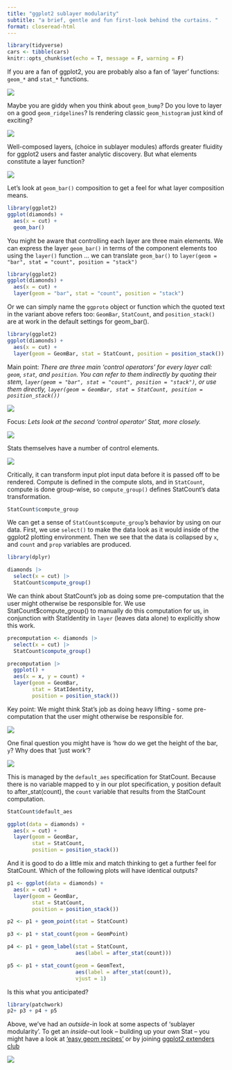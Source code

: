 ```yaml
---
title: "ggplot2 sublayer modularity"
subtitle: "a brief, gentle and fun first-look behind the curtains. "
format: closeread-html
---
```


```r
library(tidyverse)
cars <- tibble(cars)
knitr::opts_chunk$set(echo = T, message = F, warning = F)
```



::: cr-section
::: {focus-on="cr-PLOT000"}
If you are a fan of ggplot2, you are probably also a fan of 'layer' functions: `geom_*` and `stat_*` functions.
:::

::: {#cr-PLOT000}
![](images/clipboard-1589230205.png)
:::

::: {focus-on="cr-PLOT00"}
Maybe you are giddy when you think about `geom_bump`? Do you love to layer on a good `geom_ridgelines`? Is rendering classic `geom_histogram` just kind of exciting?
:::

::: {#cr-PLOT00}
![](images/clipboard-1637685515.png)
:::

::: {focus-on="cr-PLOT0"}
Well-composed layers, (choice in sublayer modules) affords greater fluidity for ggplot2 users and faster analytic discovery. But what elements constitute a layer function?
:::

::: {#cr-PLOT0}
![](images/clipboard-506665849.png)
:::

::: {focus-on="cr-PLOT1"}
Let's look at `geom_bar()` composition to get a feel for what layer composition means.
:::

::: {#cr-PLOT1}
```r
library(ggplot2) 
ggplot(diamonds) + 
  aes(x = cut) + 
  geom_bar()
```
:::

::: {focus-on="cr-PLOT2a"}
You might be aware that controlling each layer are three main elements. We can express the layer `geom_bar()` in terms of the component elements too using the `layer()` function ... we can translate `geom_bar()` to `layer(geom = "bar", stat = "count", position = "stack")`
:::

::: {#cr-PLOT2a}
```r
library(ggplot2) 
ggplot(diamonds) + 
  aes(x = cut) + 
  layer(geom = "bar", stat = "count", position = "stack")
```
:::

::: {focus-on="cr-PLOT2c"}
Or we can simply name the `ggproto` object or function which the quoted text in the variant above refers too: `GeomBar`, `StatCount`, and `position_stack()` are at work in the default settings for geom_bar().
:::

::: {#cr-PLOT2c}
```r
library(ggplot2) 
ggplot(diamonds) + 
  aes(x = cut) + 
  layer(geom = GeomBar, stat = StatCount, position = position_stack())
```
:::

::: {focus-on="cr-PLOT2b"}
Main point: *There are three main 'control operators' for every layer call: `geom`, `stat`, and `position`. You can refer to them indirectly by quoting their stem, `layer(geom = "bar", stat = "count", position = "stack")`, or use them directly, `layer(geom = GeomBar, stat = StatCount, position = position_stack())`*
:::

::: {#cr-PLOT2b}
![](images/clipboard-309178775.png)
:::

::: {focus-on="cr-PLOT2d"}
Focus: *Lets look at the second 'control operator' Stat, more closely.*
:::

::: {#cr-PLOT2d}
![](images/clipboard-1390047241.png)
:::

::: {focus-on="cr-PLOT2e"}
Stats themselves have a number of control elements.
:::

::: {#cr-PLOT2e}
![](images/clipboard-2172743515.png)


<!-- ```{r PLOT2e} -->
<!-- StatCount -->
<!-- ``` -->

:::

::: {focus-on="cr-PLOT2f"}
Critically, it can transform input plot input data before it is passed off to be rendered. Compute is defined in the compute slots, and in `StatCount`, compute is done group-wise, so `compute_group()` defines StatCount's data transformation.
:::

::: {#cr-PLOT2f}
```r
StatCount$compute_group
```
:::


::: {focus-on="cr-PLOT3"}
We can get a sense of `StatCount$compute_group`'s behavior by using on our data. First, we use `select()` to make the data look as it would inside of the ggplot2 plotting environment. Then we see that the data is collapsed by `x`, and `count` and `prop` variables are produced.
:::

::: {#cr-PLOT3}
```r

library(dplyr)

diamonds |> 
  select(x = cut) |>
  StatCount$compute_group() 
```
:::

::: {focus-on="cr-PLOT4"}
We can think about StatCount's job as doing some pre-computation that the user might otherwise be responsible for. We use StatCount\$compute_group() to manually do this computation for us, in conjunction with StatIdentity in `layer` (leaves data alone) to explicitly show this work.
:::

::: {#cr-PLOT4}
```r
precomputation <- diamonds |> 
  select(x = cut) |>
  StatCount$compute_group()

precomputation |>
  ggplot() + 
  aes(x = x, y = count) + 
  layer(geom = GeomBar, 
        stat = StatIdentity, 
        position = position_stack())
```
:::

::: {focus-on="cr-PLOT4.2"}
Key point: We might think Stat's job as doing heavy lifting - some pre-computation that the user might otherwise be responsible for.
:::


::: {#cr-PLOT4.2}
![](images/clipboard-3717409450.png)
:::


::: {focus-on="cr-PLOT4.3"}
One final question you might have is 'how do we get the height of the bar, `y`? Why does that 'just work'?
:::


::: {#cr-PLOT4.3}
![](images/clipboard-482897444.png)
:::

::: {focus-on="cr-PLOT5"}
This is managed by the `default_aes` specification for StatCount. Because there is no variable mapped to y in our plot specification, y position default to after_stat(count), the `count` variable that results from the StatCount computation.
:::

::: {#cr-PLOT5}
```r
StatCount$default_aes

ggplot(data = diamonds) + 
  aes(x = cut) + 
  layer(geom = GeomBar, 
        stat = StatCount, 
        position = position_stack())
```
:::

::: {focus-on="cr-PLOT5bb"}
And it is good to do a little mix and match thinking to get a further feel for StatCount. Which of the following plots will have identical outputs?
:::

::: {#cr-PLOT5bb}
```r
p1 <- ggplot(data = diamonds) + 
  aes(x = cut) + 
  layer(geom = GeomBar, 
        stat = StatCount, 
        position = position_stack())

p2 <- p1 + geom_point(stat = StatCount)

p3 <- p1 + stat_count(geom = GeomPoint)

p4 <- p1 + geom_label(stat = StatCount, 
                      aes(label = after_stat(count)))

p5 <- p1 + stat_count(geom = GeomText, 
                      aes(label = after_stat(count)), 
                      vjust = 1)
```
:::

::: {focus-on="cr-PLOT5c"}
Is this what you anticipated?
:::

::: {#cr-PLOT5c}
```r
library(patchwork)
p2+ p3 + p4 + p5
```
:::

::: {focus-on="cr-PLOT6"}
Above, we've had an *outside*-in look at some aspects of 'sublayer modularity'. To get an *inside*-out look -- building up your own Stat -- you might have a look at ['easy geom recipes'](https://evamaerey.github.io/easy-geom-recipes/) or by joining [ggplot2 extenders club](https://teunbrand.github.io/ggplot-extension-club/)
:::

::: {#cr-PLOT6}
![](images/clipboard-3862730267.png)
:::


:::
